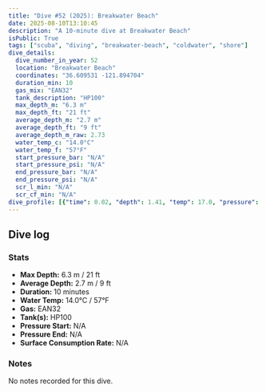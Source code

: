 ```yaml
---
title: "Dive #52 (2025): Breakwater Beach"
date: 2025-08-10T13:10:45
description: "A 10-minute dive at Breakwater Beach"
isPublic: True
tags: ["scuba", "diving", "breakwater-beach", "coldwater", "shore"]
dive_details:
  dive_number_in_year: 52
  location: "Breakwater Beach"
  coordinates: "36.609531 -121.894704"
  duration_min: 10
  gas_mix: "EAN32"
  tank_description: "HP100"
  max_depth_m: "6.3 m"
  max_depth_ft: "21 ft"
  average_depth_m: "2.7 m"
  average_depth_ft: "9 ft"
  average_depth_m_raw: 2.73
  water_temp_c: "14.0°C"
  water_temp_f: "57°F"
  start_pressure_bar: "N/A"
  start_pressure_psi: "N/A"
  end_pressure_bar: "N/A"
  end_pressure_psi: "N/A"
  scr_l_min: "N/A"
  scr_cf_min: "N/A"
dive_profile: [{"time": 0.02, "depth": 1.41, "temp": 17.0, "pressure": null}, {"time": 0.02, "depth": 0.0, "temp": 16.0, "pressure": null}, {"time": 0.03, "depth": 1.57, "temp": 17.0, "pressure": null}, {"time": 0.05, "depth": 1.7, "temp": 17.0, "pressure": null}, {"time": 0.07, "depth": 1.92, "temp": 17.0, "pressure": null}, {"time": 0.08, "depth": 2.08, "temp": 17.0, "pressure": null}, {"time": 0.1, "depth": 2.26, "temp": 17.0, "pressure": null}, {"time": 0.12, "depth": 2.31, "temp": 17.0, "pressure": null}, {"time": 0.13, "depth": 2.46, "temp": 17.0, "pressure": null}, {"time": 0.15, "depth": 2.69, "temp": 17.0, "pressure": null}, {"time": 0.17, "depth": 2.8, "temp": 17.0, "pressure": null}, {"time": 0.18, "depth": 2.92, "temp": 17.0, "pressure": null}, {"time": 0.2, "depth": 3.05, "temp": 17.0, "pressure": null}, {"time": 0.22, "depth": 3.27, "temp": 17.0, "pressure": null}, {"time": 0.23, "depth": 3.48, "temp": 17.0, "pressure": null}, {"time": 0.25, "depth": 3.6, "temp": 16.0, "pressure": null}, {"time": 0.28, "depth": 3.66, "temp": 16.0, "pressure": null}, {"time": 0.3, "depth": 3.78, "temp": 16.0, "pressure": null}, {"time": 0.32, "depth": 3.94, "temp": 16.0, "pressure": null}, {"time": 0.33, "depth": 4.11, "temp": 16.0, "pressure": null}, {"time": 0.35, "depth": 4.26, "temp": 16.0, "pressure": null}, {"time": 0.37, "depth": 4.47, "temp": 16.0, "pressure": null}, {"time": 0.38, "depth": 4.61, "temp": 16.0, "pressure": null}, {"time": 0.4, "depth": 4.81, "temp": 16.0, "pressure": null}, {"time": 0.42, "depth": 4.95, "temp": 16.0, "pressure": null}, {"time": 0.47, "depth": 5.08, "temp": 16.0, "pressure": null}, {"time": 0.48, "depth": 5.17, "temp": 16.0, "pressure": null}, {"time": 0.5, "depth": 5.28, "temp": 16.0, "pressure": null}, {"time": 0.52, "depth": 5.42, "temp": 16.0, "pressure": null}, {"time": 0.53, "depth": 5.51, "temp": 16.0, "pressure": null}, {"time": 0.55, "depth": 5.58, "temp": 15.0, "pressure": null}, {"time": 0.58, "depth": 5.65, "temp": 15.0, "pressure": null}, {"time": 0.62, "depth": 5.68, "temp": 15.0, "pressure": null}, {"time": 0.65, "depth": 5.79, "temp": 15.0, "pressure": null}, {"time": 0.67, "depth": 5.82, "temp": 15.0, "pressure": null}, {"time": 0.68, "depth": 5.95, "temp": 15.0, "pressure": null}, {"time": 0.7, "depth": 6.14, "temp": 15.0, "pressure": null}, {"time": 0.72, "depth": 6.27, "temp": 15.0, "pressure": null}, {"time": 0.73, "depth": 6.2, "temp": 15.0, "pressure": null}, {"time": 0.77, "depth": 6.15, "temp": 15.0, "pressure": null}, {"time": 0.78, "depth": 6.07, "temp": 15.0, "pressure": null}, {"time": 0.8, "depth": 6.11, "temp": 15.0, "pressure": null}, {"time": 0.82, "depth": 6.1, "temp": 15.0, "pressure": null}, {"time": 0.83, "depth": 6.03, "temp": 15.0, "pressure": null}, {"time": 0.92, "depth": 5.92, "temp": 14.0, "pressure": null}, {"time": 0.97, "depth": 5.99, "temp": 14.0, "pressure": null}, {"time": 0.98, "depth": 6.09, "temp": 14.0, "pressure": null}, {"time": 1.0, "depth": 6.15, "temp": 14.0, "pressure": null}, {"time": 1.02, "depth": 6.21, "temp": 14.0, "pressure": null}, {"time": 1.03, "depth": 6.1, "temp": 14.0, "pressure": null}, {"time": 1.05, "depth": 6.05, "temp": 14.0, "pressure": null}, {"time": 1.07, "depth": 5.98, "temp": 14.0, "pressure": null}, {"time": 1.12, "depth": 5.92, "temp": 14.0, "pressure": null}, {"time": 1.13, "depth": 5.82, "temp": 14.0, "pressure": null}, {"time": 1.15, "depth": 5.92, "temp": 14.0, "pressure": null}, {"time": 1.17, "depth": 5.98, "temp": 14.0, "pressure": null}, {"time": 1.18, "depth": 6.09, "temp": 14.0, "pressure": null}, {"time": 1.2, "depth": 6.24, "temp": 14.0, "pressure": null}, {"time": 1.22, "depth": 6.28, "temp": 14.0, "pressure": null}, {"time": 1.27, "depth": 6.16, "temp": 14.0, "pressure": null}, {"time": 1.28, "depth": 6.02, "temp": 14.0, "pressure": null}, {"time": 1.32, "depth": 5.83, "temp": 14.0, "pressure": null}, {"time": 1.33, "depth": 5.68, "temp": 14.0, "pressure": null}, {"time": 1.35, "depth": 5.57, "temp": 14.0, "pressure": null}, {"time": 1.62, "depth": 5.34, "temp": 14.0, "pressure": null}, {"time": 1.63, "depth": 5.34, "temp": 14.0, "pressure": null}, {"time": 1.67, "depth": 5.29, "temp": 14.0, "pressure": null}, {"time": 1.77, "depth": 5.17, "temp": 14.0, "pressure": null}, {"time": 1.78, "depth": 5.09, "temp": 14.0, "pressure": null}, {"time": 1.8, "depth": 4.96, "temp": 14.0, "pressure": null}, {"time": 1.82, "depth": 4.99, "temp": 14.0, "pressure": null}, {"time": 1.87, "depth": 5.06, "temp": 14.0, "pressure": null}, {"time": 1.88, "depth": 5.12, "temp": 14.0, "pressure": null}, {"time": 1.92, "depth": 5.05, "temp": 14.0, "pressure": null}, {"time": 1.93, "depth": 5.05, "temp": 14.0, "pressure": null}, {"time": 1.97, "depth": 4.91, "temp": 14.0, "pressure": null}, {"time": 1.98, "depth": 4.76, "temp": 14.0, "pressure": null}, {"time": 2.0, "depth": 4.75, "temp": 14.0, "pressure": null}, {"time": 2.03, "depth": 4.91, "temp": 14.0, "pressure": null}, {"time": 2.05, "depth": 4.92, "temp": 14.0, "pressure": null}, {"time": 2.08, "depth": 4.8, "temp": 14.0, "pressure": null}, {"time": 2.1, "depth": 4.62, "temp": 14.0, "pressure": null}, {"time": 2.12, "depth": 4.44, "temp": 14.0, "pressure": null}, {"time": 2.13, "depth": 4.41, "temp": 14.0, "pressure": null}, {"time": 2.15, "depth": 4.42, "temp": 14.0, "pressure": null}, {"time": 2.18, "depth": 4.52, "temp": 14.0, "pressure": null}, {"time": 2.2, "depth": 4.6, "temp": 14.0, "pressure": null}, {"time": 2.22, "depth": 4.66, "temp": 14.0, "pressure": null}, {"time": 2.28, "depth": 4.44, "temp": 14.0, "pressure": null}, {"time": 2.3, "depth": 4.29, "temp": 14.0, "pressure": null}, {"time": 2.32, "depth": 4.22, "temp": 14.0, "pressure": null}, {"time": 2.33, "depth": 4.19, "temp": 14.0, "pressure": null}, {"time": 2.4, "depth": 4.31, "temp": 14.0, "pressure": null}, {"time": 2.48, "depth": 4.13, "temp": 14.0, "pressure": null}, {"time": 2.52, "depth": 3.99, "temp": 14.0, "pressure": null}, {"time": 2.57, "depth": 4.1, "temp": 14.0, "pressure": null}, {"time": 2.6, "depth": 4.17, "temp": 14.0, "pressure": null}, {"time": 2.65, "depth": 3.92, "temp": 14.0, "pressure": null}, {"time": 2.67, "depth": 3.88, "temp": 14.0, "pressure": null}, {"time": 2.75, "depth": 3.72, "temp": 14.0, "pressure": null}, {"time": 2.77, "depth": 3.63, "temp": 14.0, "pressure": null}, {"time": 2.78, "depth": 3.71, "temp": 14.0, "pressure": null}, {"time": 2.92, "depth": 3.65, "temp": 14.0, "pressure": null}, {"time": 2.93, "depth": 3.6, "temp": 14.0, "pressure": null}, {"time": 2.97, "depth": 3.67, "temp": 14.0, "pressure": null}, {"time": 2.98, "depth": 3.74, "temp": 14.0, "pressure": null}, {"time": 3.03, "depth": 3.63, "temp": 14.0, "pressure": null}, {"time": 3.05, "depth": 3.46, "temp": 14.0, "pressure": null}, {"time": 3.07, "depth": 3.28, "temp": 14.0, "pressure": null}, {"time": 3.13, "depth": 3.53, "temp": 14.0, "pressure": null}, {"time": 3.15, "depth": 3.67, "temp": 14.0, "pressure": null}, {"time": 3.17, "depth": 3.84, "temp": 14.0, "pressure": null}, {"time": 3.18, "depth": 3.58, "temp": 14.0, "pressure": null}, {"time": 3.22, "depth": 3.45, "temp": 14.0, "pressure": null}, {"time": 3.25, "depth": 3.54, "temp": 14.0, "pressure": null}, {"time": 3.27, "depth": 3.48, "temp": 14.0, "pressure": null}, {"time": 3.28, "depth": 3.31, "temp": 15.0, "pressure": null}, {"time": 3.37, "depth": 3.16, "temp": 15.0, "pressure": null}, {"time": 3.42, "depth": 3.04, "temp": 15.0, "pressure": null}, {"time": 3.43, "depth": 3.06, "temp": 15.0, "pressure": null}, {"time": 3.47, "depth": 2.99, "temp": 15.0, "pressure": null}, {"time": 3.5, "depth": 2.9, "temp": 15.0, "pressure": null}, {"time": 3.52, "depth": 2.84, "temp": 15.0, "pressure": null}, {"time": 3.55, "depth": 2.92, "temp": 15.0, "pressure": null}, {"time": 3.6, "depth": 3.02, "temp": 15.0, "pressure": null}, {"time": 3.62, "depth": 3.08, "temp": 15.0, "pressure": null}, {"time": 3.63, "depth": 3.18, "temp": 15.0, "pressure": null}, {"time": 3.67, "depth": 3.04, "temp": 15.0, "pressure": null}, {"time": 3.68, "depth": 2.87, "temp": 15.0, "pressure": null}, {"time": 3.7, "depth": 2.91, "temp": 15.0, "pressure": null}, {"time": 3.73, "depth": 2.99, "temp": 15.0, "pressure": null}, {"time": 3.75, "depth": 3.03, "temp": 15.0, "pressure": null}, {"time": 3.78, "depth": 2.87, "temp": 15.0, "pressure": null}, {"time": 3.87, "depth": 2.9, "temp": 15.0, "pressure": null}, {"time": 3.88, "depth": 2.78, "temp": 15.0, "pressure": null}, {"time": 3.93, "depth": 2.71, "temp": 15.0, "pressure": null}, {"time": 3.97, "depth": 2.54, "temp": 15.0, "pressure": null}, {"time": 4.03, "depth": 2.65, "temp": 15.0, "pressure": null}, {"time": 4.08, "depth": 2.59, "temp": 15.0, "pressure": null}, {"time": 4.1, "depth": 2.61, "temp": 15.0, "pressure": null}, {"time": 4.12, "depth": 2.49, "temp": 15.0, "pressure": null}, {"time": 4.13, "depth": 2.41, "temp": 15.0, "pressure": null}, {"time": 4.17, "depth": 2.38, "temp": 15.0, "pressure": null}, {"time": 4.18, "depth": 2.52, "temp": 15.0, "pressure": null}, {"time": 4.2, "depth": 2.72, "temp": 15.0, "pressure": null}, {"time": 4.22, "depth": 2.66, "temp": 15.0, "pressure": null}, {"time": 4.23, "depth": 2.49, "temp": 15.0, "pressure": null}, {"time": 4.25, "depth": 2.42, "temp": 15.0, "pressure": null}, {"time": 4.27, "depth": 2.33, "temp": 15.0, "pressure": null}, {"time": 4.28, "depth": 2.46, "temp": 15.0, "pressure": null}, {"time": 4.3, "depth": 2.58, "temp": 15.0, "pressure": null}, {"time": 4.32, "depth": 2.73, "temp": 15.0, "pressure": null}, {"time": 4.33, "depth": 2.85, "temp": 15.0, "pressure": null}, {"time": 4.35, "depth": 2.88, "temp": 15.0, "pressure": null}, {"time": 4.37, "depth": 2.56, "temp": 15.0, "pressure": null}, {"time": 4.38, "depth": 2.5, "temp": 15.0, "pressure": null}, {"time": 4.4, "depth": 2.4, "temp": 15.0, "pressure": null}, {"time": 4.42, "depth": 2.39, "temp": 15.0, "pressure": null}, {"time": 4.45, "depth": 2.53, "temp": 15.0, "pressure": null}, {"time": 4.47, "depth": 2.63, "temp": 15.0, "pressure": null}, {"time": 4.48, "depth": 2.73, "temp": 15.0, "pressure": null}, {"time": 4.55, "depth": 2.48, "temp": 15.0, "pressure": null}, {"time": 4.58, "depth": 2.34, "temp": 15.0, "pressure": null}, {"time": 4.63, "depth": 2.5, "temp": 15.0, "pressure": null}, {"time": 4.65, "depth": 2.58, "temp": 15.0, "pressure": null}, {"time": 4.67, "depth": 2.7, "temp": 15.0, "pressure": null}, {"time": 4.68, "depth": 2.69, "temp": 15.0, "pressure": null}, {"time": 4.7, "depth": 2.51, "temp": 15.0, "pressure": null}, {"time": 4.72, "depth": 2.49, "temp": 15.0, "pressure": null}, {"time": 4.75, "depth": 2.35, "temp": 15.0, "pressure": null}, {"time": 4.82, "depth": 2.51, "temp": 15.0, "pressure": null}, {"time": 4.87, "depth": 2.36, "temp": 15.0, "pressure": null}, {"time": 4.88, "depth": 2.26, "temp": 15.0, "pressure": null}, {"time": 4.9, "depth": 2.07, "temp": 15.0, "pressure": null}, {"time": 4.92, "depth": 2.01, "temp": 15.0, "pressure": null}, {"time": 5.0, "depth": 2.23, "temp": 15.0, "pressure": null}, {"time": 5.03, "depth": 2.3, "temp": 15.0, "pressure": null}, {"time": 5.07, "depth": 2.27, "temp": 15.0, "pressure": null}, {"time": 5.08, "depth": 2.42, "temp": 15.0, "pressure": null}, {"time": 5.1, "depth": 2.48, "temp": 15.0, "pressure": null}, {"time": 5.12, "depth": 2.58, "temp": 15.0, "pressure": null}, {"time": 5.15, "depth": 2.56, "temp": 15.0, "pressure": null}, {"time": 5.17, "depth": 2.52, "temp": 15.0, "pressure": null}, {"time": 5.18, "depth": 2.41, "temp": 15.0, "pressure": null}, {"time": 5.2, "depth": 2.49, "temp": 15.0, "pressure": null}, {"time": 5.22, "depth": 2.6, "temp": 15.0, "pressure": null}, {"time": 5.23, "depth": 2.63, "temp": 15.0, "pressure": null}, {"time": 5.28, "depth": 2.76, "temp": 15.0, "pressure": null}, {"time": 5.3, "depth": 2.59, "temp": 15.0, "pressure": null}, {"time": 5.32, "depth": 2.71, "temp": 15.0, "pressure": null}, {"time": 5.33, "depth": 2.74, "temp": 15.0, "pressure": null}, {"time": 5.35, "depth": 2.82, "temp": 15.0, "pressure": null}, {"time": 5.37, "depth": 2.83, "temp": 15.0, "pressure": null}, {"time": 5.43, "depth": 2.85, "temp": 15.0, "pressure": null}, {"time": 5.45, "depth": 2.76, "temp": 15.0, "pressure": null}, {"time": 5.58, "depth": 2.73, "temp": 15.0, "pressure": null}, {"time": 5.6, "depth": 2.77, "temp": 15.0, "pressure": null}, {"time": 5.65, "depth": 2.9, "temp": 15.0, "pressure": null}, {"time": 5.67, "depth": 2.95, "temp": 15.0, "pressure": null}, {"time": 5.73, "depth": 2.88, "temp": 15.0, "pressure": null}, {"time": 5.77, "depth": 2.73, "temp": 15.0, "pressure": null}, {"time": 5.78, "depth": 2.76, "temp": 15.0, "pressure": null}, {"time": 5.8, "depth": 2.73, "temp": 15.0, "pressure": null}, {"time": 5.85, "depth": 2.57, "temp": 15.0, "pressure": null}, {"time": 5.87, "depth": 2.59, "temp": 15.0, "pressure": null}, {"time": 5.88, "depth": 2.58, "temp": 15.0, "pressure": null}, {"time": 5.9, "depth": 2.6, "temp": 15.0, "pressure": null}, {"time": 5.92, "depth": 2.7, "temp": 15.0, "pressure": null}, {"time": 5.93, "depth": 2.79, "temp": 15.0, "pressure": null}, {"time": 5.95, "depth": 2.84, "temp": 15.0, "pressure": null}, {"time": 6.0, "depth": 2.71, "temp": 15.0, "pressure": null}, {"time": 6.02, "depth": 2.77, "temp": 15.0, "pressure": null}, {"time": 6.05, "depth": 2.84, "temp": 15.0, "pressure": null}, {"time": 6.1, "depth": 2.65, "temp": 15.0, "pressure": null}, {"time": 6.12, "depth": 2.52, "temp": 15.0, "pressure": null}, {"time": 6.13, "depth": 2.42, "temp": 15.0, "pressure": null}, {"time": 6.15, "depth": 2.24, "temp": 15.0, "pressure": null}, {"time": 6.18, "depth": 2.43, "temp": 15.0, "pressure": null}, {"time": 6.2, "depth": 2.57, "temp": 15.0, "pressure": null}, {"time": 6.22, "depth": 2.65, "temp": 15.0, "pressure": null}, {"time": 6.23, "depth": 2.73, "temp": 15.0, "pressure": null}, {"time": 6.27, "depth": 2.39, "temp": 15.0, "pressure": null}, {"time": 6.32, "depth": 2.45, "temp": 15.0, "pressure": null}, {"time": 6.33, "depth": 2.6, "temp": 15.0, "pressure": null}, {"time": 6.35, "depth": 2.72, "temp": 15.0, "pressure": null}, {"time": 6.4, "depth": 2.59, "temp": 15.0, "pressure": null}, {"time": 6.42, "depth": 2.28, "temp": 15.0, "pressure": null}, {"time": 6.47, "depth": 2.1, "temp": 15.0, "pressure": null}, {"time": 6.5, "depth": 2.25, "temp": 15.0, "pressure": null}, {"time": 6.53, "depth": 2.35, "temp": 15.0, "pressure": null}, {"time": 6.55, "depth": 2.38, "temp": 15.0, "pressure": null}, {"time": 6.58, "depth": 2.27, "temp": 15.0, "pressure": null}, {"time": 6.6, "depth": 2.41, "temp": 15.0, "pressure": null}, {"time": 6.62, "depth": 2.66, "temp": 15.0, "pressure": null}, {"time": 6.72, "depth": 2.48, "temp": 15.0, "pressure": null}, {"time": 6.77, "depth": 2.58, "temp": 15.0, "pressure": null}, {"time": 6.8, "depth": 2.46, "temp": 15.0, "pressure": null}, {"time": 6.82, "depth": 2.35, "temp": 15.0, "pressure": null}, {"time": 6.83, "depth": 2.27, "temp": 15.0, "pressure": null}, {"time": 6.85, "depth": 2.11, "temp": 15.0, "pressure": null}, {"time": 6.87, "depth": 2.19, "temp": 15.0, "pressure": null}, {"time": 6.88, "depth": 2.31, "temp": 15.0, "pressure": null}, {"time": 6.92, "depth": 2.54, "temp": 15.0, "pressure": null}, {"time": 6.98, "depth": 2.4, "temp": 15.0, "pressure": null}, {"time": 7.0, "depth": 2.32, "temp": 15.0, "pressure": null}, {"time": 7.02, "depth": 2.23, "temp": 15.0, "pressure": null}, {"time": 7.03, "depth": 2.36, "temp": 15.0, "pressure": null}, {"time": 7.05, "depth": 2.53, "temp": 15.0, "pressure": null}, {"time": 7.07, "depth": 2.28, "temp": 15.0, "pressure": null}, {"time": 7.08, "depth": 2.44, "temp": 15.0, "pressure": null}, {"time": 7.1, "depth": 2.21, "temp": 15.0, "pressure": null}, {"time": 7.12, "depth": 2.22, "temp": 15.0, "pressure": null}, {"time": 7.13, "depth": 2.45, "temp": 15.0, "pressure": null}, {"time": 7.15, "depth": 2.31, "temp": 15.0, "pressure": null}, {"time": 7.17, "depth": 2.34, "temp": 15.0, "pressure": null}, {"time": 7.25, "depth": 2.14, "temp": 15.0, "pressure": null}, {"time": 7.28, "depth": 2.25, "temp": 15.0, "pressure": null}, {"time": 7.32, "depth": 2.35, "temp": 15.0, "pressure": null}, {"time": 7.43, "depth": 2.48, "temp": 15.0, "pressure": null}, {"time": 7.45, "depth": 2.46, "temp": 15.0, "pressure": null}, {"time": 7.47, "depth": 2.27, "temp": 15.0, "pressure": null}, {"time": 7.48, "depth": 2.1, "temp": 15.0, "pressure": null}, {"time": 7.5, "depth": 1.89, "temp": 15.0, "pressure": null}, {"time": 7.52, "depth": 1.9, "temp": 15.0, "pressure": null}, {"time": 7.57, "depth": 1.81, "temp": 15.0, "pressure": null}, {"time": 7.58, "depth": 2.0, "temp": 15.0, "pressure": null}, {"time": 7.6, "depth": 2.17, "temp": 15.0, "pressure": null}, {"time": 7.62, "depth": 2.34, "temp": 15.0, "pressure": null}, {"time": 7.63, "depth": 2.31, "temp": 15.0, "pressure": null}, {"time": 7.67, "depth": 2.26, "temp": 15.0, "pressure": null}, {"time": 7.68, "depth": 2.19, "temp": 15.0, "pressure": null}, {"time": 7.83, "depth": 2.04, "temp": 15.0, "pressure": null}, {"time": 7.85, "depth": 1.89, "temp": 15.0, "pressure": null}, {"time": 7.87, "depth": 1.86, "temp": 15.0, "pressure": null}, {"time": 7.95, "depth": 2.09, "temp": 15.0, "pressure": null}, {"time": 7.97, "depth": 2.27, "temp": 15.0, "pressure": null}, {"time": 7.98, "depth": 2.26, "temp": 15.0, "pressure": null}, {"time": 8.02, "depth": 2.1, "temp": 15.0, "pressure": null}, {"time": 8.03, "depth": 2.04, "temp": 15.0, "pressure": null}, {"time": 8.05, "depth": 1.99, "temp": 15.0, "pressure": null}, {"time": 8.08, "depth": 2.1, "temp": 15.0, "pressure": null}, {"time": 8.12, "depth": 2.29, "temp": 15.0, "pressure": null}, {"time": 8.13, "depth": 2.25, "temp": 15.0, "pressure": null}, {"time": 8.15, "depth": 2.23, "temp": 15.0, "pressure": null}, {"time": 8.18, "depth": 2.08, "temp": 15.0, "pressure": null}, {"time": 8.2, "depth": 2.02, "temp": 15.0, "pressure": null}, {"time": 8.27, "depth": 2.2, "temp": 15.0, "pressure": null}, {"time": 8.28, "depth": 2.19, "temp": 15.0, "pressure": null}, {"time": 8.35, "depth": 2.11, "temp": 15.0, "pressure": null}, {"time": 8.38, "depth": 2.24, "temp": 15.0, "pressure": null}, {"time": 8.42, "depth": 2.35, "temp": 15.0, "pressure": null}, {"time": 8.45, "depth": 2.28, "temp": 15.0, "pressure": null}, {"time": 8.47, "depth": 2.22, "temp": 15.0, "pressure": null}, {"time": 8.48, "depth": 2.08, "temp": 15.0, "pressure": null}, {"time": 8.55, "depth": 2.21, "temp": 16.0, "pressure": null}, {"time": 8.62, "depth": 2.34, "temp": 16.0, "pressure": null}, {"time": 8.63, "depth": 2.21, "temp": 16.0, "pressure": null}, {"time": 8.65, "depth": 2.11, "temp": 16.0, "pressure": null}, {"time": 8.67, "depth": 2.21, "temp": 16.0, "pressure": null}, {"time": 8.72, "depth": 2.29, "temp": 16.0, "pressure": null}, {"time": 8.73, "depth": 2.24, "temp": 16.0, "pressure": null}, {"time": 8.75, "depth": 2.13, "temp": 16.0, "pressure": null}, {"time": 8.77, "depth": 2.06, "temp": 16.0, "pressure": null}, {"time": 8.82, "depth": 2.17, "temp": 16.0, "pressure": null}, {"time": 8.85, "depth": 2.11, "temp": 16.0, "pressure": null}, {"time": 8.88, "depth": 2.02, "temp": 16.0, "pressure": null}, {"time": 8.93, "depth": 2.12, "temp": 16.0, "pressure": null}, {"time": 8.98, "depth": 1.9, "temp": 16.0, "pressure": null}, {"time": 9.0, "depth": 1.99, "temp": 16.0, "pressure": null}, {"time": 9.03, "depth": 2.09, "temp": 16.0, "pressure": null}, {"time": 9.05, "depth": 2.15, "temp": 16.0, "pressure": null}, {"time": 9.08, "depth": 2.1, "temp": 16.0, "pressure": null}, {"time": 9.2, "depth": 2.15, "temp": 16.0, "pressure": null}, {"time": 9.22, "depth": 2.11, "temp": 16.0, "pressure": null}, {"time": 9.25, "depth": 1.99, "temp": 16.0, "pressure": null}, {"time": 9.27, "depth": 1.89, "temp": 16.0, "pressure": null}, {"time": 9.28, "depth": 2.02, "temp": 16.0, "pressure": null}, {"time": 9.33, "depth": 2.11, "temp": 16.0, "pressure": null}, {"time": 9.35, "depth": 2.15, "temp": 16.0, "pressure": null}, {"time": 9.37, "depth": 1.98, "temp": 16.0, "pressure": null}, {"time": 9.42, "depth": 2.04, "temp": 16.0, "pressure": null}, {"time": 9.47, "depth": 2.09, "temp": 16.0, "pressure": null}, {"time": 9.48, "depth": 2.17, "temp": 16.0, "pressure": null}, {"time": 9.5, "depth": 2.25, "temp": 16.0, "pressure": null}, {"time": 9.6, "depth": 2.14, "temp": 16.0, "pressure": null}, {"time": 9.62, "depth": 2.08, "temp": 16.0, "pressure": null}, {"time": 9.65, "depth": 2.0, "temp": 16.0, "pressure": null}, {"time": 9.67, "depth": 1.98, "temp": 16.0, "pressure": null}, {"time": 9.72, "depth": 2.0, "temp": 16.0, "pressure": null}, {"time": 9.78, "depth": 2.08, "temp": 16.0, "pressure": null}, {"time": 9.8, "depth": 2.02, "temp": 16.0, "pressure": null}, {"time": 9.87, "depth": 1.96, "temp": 16.0, "pressure": null}, {"time": 9.93, "depth": 2.05, "temp": 16.0, "pressure": null}, {"time": 9.97, "depth": 1.85, "temp": 16.0, "pressure": null}, {"time": 9.98, "depth": 1.75, "temp": 16.0, "pressure": null}, {"time": 10.0, "depth": 1.75, "temp": 16.0, "pressure": null}]
---
```



## Dive log

<DiveChart frontmatter={frontmatter} />

### Stats
- **Max Depth:** 6.3 m / 21 ft
- **Average Depth:** 2.7 m / 9 ft
- **Duration:** 10 minutes
- **Water Temp:** 14.0°C / 57°F
- **Gas:** EAN32
- **Tank(s):** HP100
- **Pressure Start:** N/A
- **Pressure End:** N/A
- **Surface Consumption Rate:** N/A

### Notes
No notes recorded for this dive.
